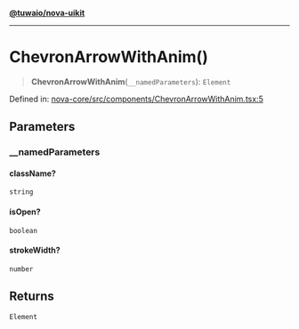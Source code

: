 [**@tuwaio/nova-uikit**](../../../README.md)

***

# ChevronArrowWithAnim()

> **ChevronArrowWithAnim**(`__namedParameters`): `Element`

Defined in: [nova-core/src/components/ChevronArrowWithAnim.tsx:5](https://github.com/TuwaIO/nova-uikit/blob/ff888bf4a4d6917dfef5a182a703ed36e6cd75a9/packages/nova-core/src/components/ChevronArrowWithAnim.tsx#L5)

## Parameters

### \_\_namedParameters

#### className?

`string`

#### isOpen?

`boolean`

#### strokeWidth?

`number`

## Returns

`Element`

